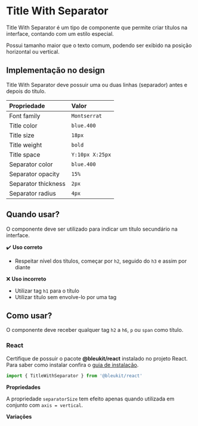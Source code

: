 
<Meta of={TitleWithSeparator} />

# Title With Separator

Title With Separator é um tipo de componente que permite criar títulos na interface, contando com
um estilo especial.

Possui tamanho maior que o texto comum, podendo ser exibido na posição horizontal ou vertical.

## Implementação no design

Title With Separator deve possuir uma ou duas linhas (separador) antes e depois do título.

| Propriedade         | Valor           |
| :------------------ | :-------------- |
| Font family         | `Montserrat`    |
| Title color         | `blue.400`      |
| Title size          | `18px`          |
| Title weight        | `bold`          |
| Title space         | `Y:10px X:25px` |
| Separator color     | `blue.400`      |
| Separator opacity   | `15%`           |
| Separator thickness | `2px`           |
| Separator radius    | `4px`           |

## Quando usar?

O componente deve ser utilizado para indicar um título secundário na interface.

<Primary />

:heavy_check_mark: **Uso correto**

- Respeitar nível dos títulos, começar por `h2`, seguido do `h3` e assim por diante

:x: **Uso incorreto**

- Utilizar tag `h1` para o título
- Utilizar título sem envolve-lo por uma tag

## Como usar?

O componente deve receber qualquer tag `h2` a `h6`, `p` ou `span` como título.

### React

Certifique de possuir o pacote **@bleukit/react** instalado no projeto React. Para saber como
instalar confira o [guia de instalação](#).

```js
import { TitleWithSeparator } from '@bleukit/react'
```

**Propriedades**

A propriedade `separatorSize` tem efeito apenas quando utilizada em conjunto com `axis = vertical`.

<Controls />

**Variações**

<Stories includePrimary={false} />
